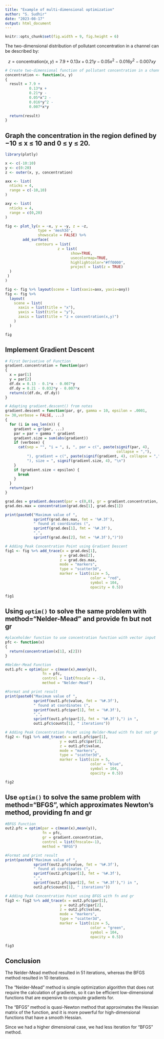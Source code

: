 ```yaml
---
title: "Example of multi-dimensional optimization"
author: "S. Sudhir"
date: "2023-08-17"
output: html_document
---
```


```r
knitr::opts_chunk$set(fig.width = 9, fig.height = 6) 
```

The two-dimensional distribution of pollutant concentration in a channel can be described by:

$$z = \text{concentration}(x,y) = 7.9 + 0.13x + 0.21y - 0.05x^2 - 0.016y^2 - 0.007xy$$

```r
# Create two-dimensional function of pollutant concentration in a channel
concentration <- function(x, y)
{
  result = 7.9 + 
           0.13*x +
           0.21*y -
           0.05*x^2 -
           0.016*y^2 -
           0.007*x*y
  
  return(result)
}
```

## Graph the concentration in the region defined by −10 ≤ x ≤ 10 and 0 ≤ y ≤ 20.

```r
library(plotly)

x <- c(-10:10)
y <- c(0:20)
z <- outer(x, y, concentration)

axx <- list(
  nticks = 4,
  range = c(-10,10)
)

axy <- list(
  nticks = 4,
  range = c(0,20)
)

fig <- plot_ly(x = ~x, y = ~y, z = ~z, 
               type = 'mesh3d', 
               showscale = FALSE) %>% 
        add_surface(
              contours = list(
                        z = list(
                              show=TRUE,
                              usecolormap=TRUE,
                              highlightcolor="#ff0000",
                              project = list(z = TRUE)
  )
 )
)

fig <- fig %>% layout(scene = list(xaxis=axx, yaxis=axy))
fig <- fig %>%
  layout(
    scene = list(
      xaxis = list(title = "x"),
      yaxis = list(title = "y"),
      zaxis = list(title = "z = concentration(x,y)")
    )
  )

fig
```

## Implement Gradient Descent

```r
# First Derivative of Function
gradient.concentration = function(par) 
{
  x = par[1]
  y = par[2]
  df.dx = 0.13 - 0.1*x - 0.007*y
  df.dy = 0.21 - 0.032*y - 0.007*x
  return(c(df.dx, df.dy))
}

# Adapting gradient.descent() from notes
gradient.descent = function(par, gr, gamma = 10, epsilon = .0001, 
n= 30,verbose = FALSE, ...)
{
  for (i in seq_len(n)) {
    gradient = gr(par, ...)
    par = par + gamma * gradient
    gradient.size = sum(abs(gradient))
    if (verbose) {
      cat(sep = "", "i = ", i, ", par = c(", paste(signif(par, 4), 
                                                   collapse = ","),
          "), gradient = c(", paste(signif(gradient, 4), collapse = ","),
          "), size = ", signif(gradient.size, 4), "\n")
    }
    if (gradient.size < epsilon) {
      break
    }
  }
  return(par)
}

grad.des = gradient.descent(par = c(0,0), gr = gradient.concentration, verbose = TRUE)
grad.des.max = concentration(grad.des[1], grad.des[1])

print(paste0("Maximum value of ", 
             sprintf(grad.des.max, fmt = '%#.3f'), 
             " found at coordinates (", 
             sprintf(grad.des[1], fmt = '%#.3f'),
             ",", 
             sprintf(grad.des[2], fmt = '%#.3f'),")"))

```

```r
# Adding Peak Concentration Point using Gradient Descent
fig1 <- fig %>% add_trace(x = grad.des[1],
                         y = grad.des[2], 
                         z = grad.des.max, 
                         mode = "markers", 
                         type = "scatter3d", 
                         marker = list(size = 5, 
                                       color = "red", 
                                       symbol = 104,
                                       opacity = 0.5))

fig1
```

## Using `optim()` to solve the same problem with method="Nelder-Mead" and provide fn but not gr

```r
#placeholder function to use concentration function with vector input
pfc <- function(x)
{     
  return(concentration(x[1], x[2]))
}

#Nelder-Mead Function
out1.pfc = optim(par = c(mean(x),mean(y)), 
                 fn = pfc, 
                 control = list(fnscale = -1), 
                 method = "Nelder-Mead")

#Format and print result
print(paste0("Maximum value of ", 
             sprintf(out1.pfc$value, fmt = '%#.3f'), 
             " found at coordinates (", 
             sprintf(out1.pfc$par[1], fmt = '%#.3f'), 
             ",", 
             sprintf(out1.pfc$par[2], fmt = '%#.3f'),") in ",
             out1.pfc$counts[1], " iterations"))
```

```r
# Adding Peak Concentration Point using Nelder-Mead with fn but not gr
fig2 <- fig1 %>% add_trace(x = out1.pfc$par[1],
                         y = out1.pfc$par[2], 
                         z = out1.pfc$value, 
                         mode = "markers", 
                         type = "scatter3d", 
                         marker = list(size = 5, 
                                       color = "blue", 
                                       symbol = 104,
                                       opacity = 0.5))

fig2
```

## Use `optim()` to solve the same problem with method="BFGS", which approximates Newton’s method, providing fn and gr

```r
#BFGS Function
out2.pfc = optim(par = c(mean(x),mean(y)),
                 fn = pfc,  
                 gr = gradient.concentration, 
                 control = list(fnscale=-1), 
                 method = "BFGS")

#Format and print result
print(paste0("Maximum value of ", 
             sprintf(out2.pfc$value, fmt = '%#.3f'), 
             " found at coordinates (", 
             sprintf(out2.pfc$par[1], fmt = '%#.3f'), 
             ",", 
             sprintf(out2.pfc$par[2], fmt = '%#.3f'),") in ",
             out2.pfc$counts[1], " iterations"))
```

```r
# Adding Peak Concentration Point using BFGS with fn and gr
fig3 <- fig2 %>% add_trace(x = out2.pfc$par[1],
                         y = out2.pfc$par[2], 
                         z = out2.pfc$value, 
                         mode = "markers", 
                         type = "scatter3d", 
                         marker = list(size = 5, 
                                       color = "green", 
                                       symbol = 104,
                                       opacity = 0.5))

fig3
```

## Conclusion

The Nelder-Mead method resulted in 51 iterations, whereas the BFGS method resulted in 10 iterations.

The “Nelder-Mead” method is simple optimization algorithm that does not require the calculation of gradients, so it can be efficient low-dimensional functions that are expensive to compute gradients for.

The “BFGS” method is quasi-Newton method that approximates the Hessian matrix of the function, and it is more powerful for high-dimensional functions that have a smooth Hessian.

Since we had a higher dimensional case, we had less iteration for “BFGS” method.
